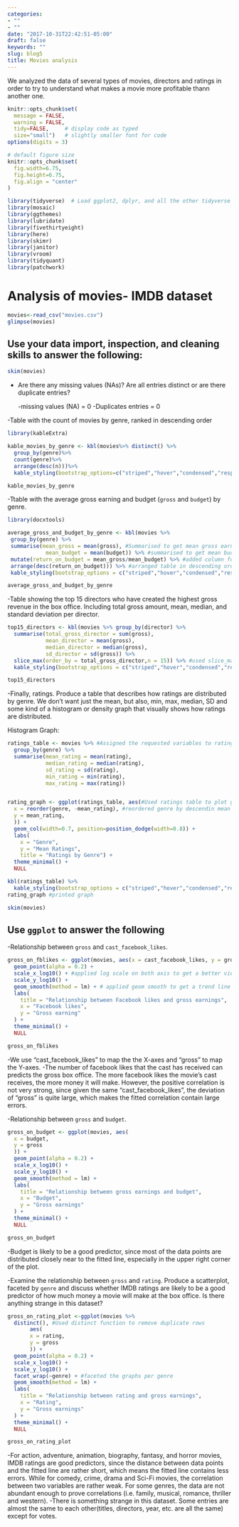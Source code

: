```yaml
---
categories:
- ""
- ""
date: "2017-10-31T22:42:51-05:00"
draft: false
keywords: ""
slug: blog5
title: Movies analysis 
---
```


We analyzed the data of several types of movies, directors and ratings in order to try to understand what makes a movie more profitable thann another one.
```r
knitr::opts_chunk$set(
  message = FALSE, 
  warning = FALSE, 
  tidy=FALSE,     # display code as typed
  size="small")   # slightly smaller font for code
options(digits = 3)

# default figure size
knitr::opts_chunk$set(
  fig.width=6.75, 
  fig.height=6.75,
  fig.align = "center"
)
```


```r
library(tidyverse)  # Load ggplot2, dplyr, and all the other tidyverse packages
library(mosaic)
library(ggthemes)
library(lubridate)
library(fivethirtyeight)
library(here)
library(skimr)
library(janitor)
library(vroom)
library(tidyquant)
library(patchwork)

```



# Analysis of movies- IMDB dataset

  
```r

movies<-read_csv("movies.csv")
glimpse(movies)

```

## Use your data import, inspection, and cleaning skills to answer the following:

```r
skim(movies)
```
- Are there any missing values (NAs)? Are all entries distinct or are there duplicate entries?

  -missing values (NA) = 0
  -Duplicates entries = 0

        
-Table with the count of movies by genre, ranked in descending order

```r

library(kableExtra)

kable_movies_by_genre <- kbl(movies%>% distinct() %>% 
  group_by(genre)%>%
  count(genre)%>%
  arrange(desc(n)))%>%
  kable_styling(bootstrap_options=c("striped","hover","condensed","responsive")) #Used kable function for read-friendly table

kable_movies_by_genre

```


-Ttable with the average gross earning and budget (`gross` and `budget`) by genre.

```r

library(docxtools)

average_gross_and_budget_by_genre <- kbl(movies %>% 
 group_by(genre) %>% 
 summarise(mean_gross = mean(gross), #Summarised to get mean gross earnings
            mean_budget = mean(budget)) %>% #summarised to get mean budget
 mutate(return_on_budget = mean_gross/mean_budget) %>% #added column for return on budget.
 arrange(desc(return_on_budget))) %>% #arranged table in descending order of return on budget
 kable_styling(bootstrap_options = c("striped","hover","condensed","responsive"))

average_gross_and_budget_by_genre

```

-Table showing the top 15 directors who have created the highest gross revenue in the box office. Including total gross amount, mean, median, and standard deviation per director.
```r

top15_directors <- kbl(movies %>% group_by(director) %>%
  summarise(total_gross_director = sum(gross),
            mean_director = mean(gross),
            median_director = median(gross),
            sd_director = sd(gross)) %>%
  slice_max(order_by = total_gross_director,n = 15)) %>% #used slice_max to select top 15 directors by total gross.
  kable_styling(bootstrap_options = c("striped","hover","condensed","responsive"))

top15_directors

```


-Finally, ratings. Produce a table that describes how ratings are distributed by genre. We don't want just the mean, but also, min, max, median, SD and some kind of a histogram or density graph that visually shows how ratings are distributed. 

Histogram Graph:
```r

ratings_table <- movies %>% #Assigned the requested variables to ratings table
  group_by(genre) %>%
  summarise(mean_rating = mean(rating),
            median_rating = median(rating),
            sd_rating = sd(rating),
            min_rating = min(rating),
            max_rating = max(rating))


rating_graph <- ggplot(ratings_table, aes(#Used ratings table to plot graph
  x = reorder(genre, -mean_rating), #reordered genre by descendin mean rating
  y = mean_rating,
  )) +
  geom_col(width=0.7, position=position_dodge(width=0.8)) +
  labs(
    x = "Genre", 
    y = "Mean Ratings", 
    title = "Ratings by Genre") +
  theme_minimal() +
  NULL

kbl(ratings_table) %>% 
  kable_styling(bootstrap_options = c("striped","hover","condensed","responsive")) #printed table with kable function
rating_graph #printed graph

```


```r
skim(movies)
```


## Use `ggplot` to answer the following

-Relationship between `gross` and `cast_facebook_likes`.
  
```r
gross_on_fblikes <- ggplot(movies, aes(x = cast_facebook_likes, y = gross)) + #chose likes on the x-axis, because hypothetically likes influence gross sales and not the other way around
  geom_point(alpha = 0.2) + 
  scale_x_log10() + #applied log scale on both axis to get a better view of the data in the plot
  scale_y_log10() + 
  geom_smooth(method = lm) + # applied geom smooth to get a trend line
  labs(
    title = "Relationship between Facebook likes and gross earnings",
    x = "Facebook likes",
    y = "Gross earning"
  ) +
  theme_minimal() + 
  NULL

gross_on_fblikes

```

  
-We use "cast_facebook_likes" to map the the X-axes and "gross" to map the Y-axes. 
-The number of facebook likes that the cast has received can predicts the gross box office. The more facebook likes the movie's cast receives, the more money it will make. However, the positive correlation is not very strong, since given the same "cast_facebook_likes", the deviation of "gross" is quite large, which makes the fitted correlation contain large errors.
  
-Relationship between `gross` and `budget`.

```r
gross_on_budget <- ggplot(movies, aes(
  x = budget, 
  y = gross
  )) + 
  geom_point(alpha = 0.2) + 
  scale_x_log10() + 
  scale_y_log10() + 
  geom_smooth(method = lm) + 
  labs(
    title = "Relationship between gross earnings and budget",
    x = "Budget",
    y = "Gross earnings"
  ) +
  theme_minimal() +
  NULL

gross_on_budget

```

  
-Budget is likely to be a good predictor, since most of the data points are distributed closely near to the fitted line, especially in the upper right corner of the plot.
  
-Examine the relationship between `gross` and `rating`. Produce a scatterplot, faceted by `genre` and discuss whether IMDB ratings are likely to be a good predictor of how much money a movie will make at the box office. Is there anything strange in this dataset?

```r

gross_on_rating_plot <-ggplot(movies %>% 
  distinct(), #Used distinct function to remove duplicate rows                               
       aes(
       x = rating, 
       y = gross
       )) + 
  geom_point(alpha = 0.2) + 
  scale_x_log10() + 
  scale_y_log10() + 
  facet_wrap(~genre) + #faceted the graphs per genre
  geom_smooth(method = lm) + 
  labs(
    title = "Relationship between rating and gross earnings",
    x = "Rating",
    y = "Gross earnings"
  ) +
  theme_minimal() +
  NULL

gross_on_rating_plot

```

-For action, adventure, animation, biography, fantasy, and horror movies, IMDB ratings are good predictors, since the distance between data points and the fitted line are rather short, which means the fitted line contains less errors. While for comedy, crime, drama and Sci-Fi movies, the correlation between two variables are rather weak. For some genres, the data are not abundant enough to prove correlations (i.e. family, musical, romance, thriller and western).
-There is something strange in this dataset. Some entries are almost the same to each other(titles, directors, year, etc. are all the same) except for votes.